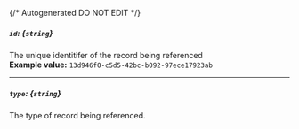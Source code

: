 {/* Autogenerated DO NOT EDIT  */}
##### `id`: *{`string`}*
The unique identitifer of the record being referenced
<br/>
**Example value:** `13d946f0-c5d5-42bc-b092-97ece17923ab`

---
##### `type`: *{`string`}*
The type of record being referenced.


